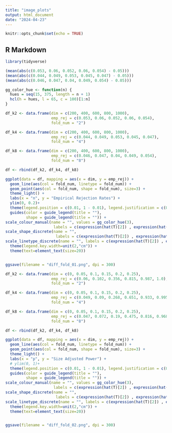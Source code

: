 ```yaml
---
title: "image_plots"
output: html_document
date: "2024-04-23"
---
```


```r
knitr::opts_chunk$set(echo = TRUE)
```

## R Markdown

```r
library(tidyverse)
```

```r
(mean(abs(c(0.053, 0.06, 0.052, 0.06, 0.054) - 0.05)))
(mean(abs(c(0.044, 0.049, 0.053, 0.045, 0.047) - 0.05)))
(mean(abs(c(0.046, 0.047, 0.04, 0.049, 0.054) - 0.05)))
```

```r
gg_color_hue <- function(n) {
  hues = seq(15, 375, length = n + 1)
  hcl(h = hues, l = 65, c = 100)[1:n]
}
```

```r
df_k2 <- data.frame(dim = c(200, 400, 600, 800, 1000),
                    emp_rej = c(0.053, 0.06, 0.052, 0.06, 0.054),
                    fold_num = "2")

df_k4 <- data.frame(dim = c(200, 400, 600, 800, 1000),
                    emp_rej = c(0.044, 0.049, 0.053, 0.045, 0.047),
                    fold_num = "4")

df_k8 <- data.frame(dim = c(200, 400, 600, 800, 1000),
                    emp_rej = c(0.046, 0.047, 0.04, 0.049, 0.054),
                    fold_num = "8")

df <- rbind(df_k2, df_k4, df_k8)

ggplot(data = df, mapping = aes(x = dim, y = emp_rej)) +
  geom_line(aes(col = fold_num, linetype = fold_num)) +
  geom_point(aes(col = fold_num, shape = fold_num), size=3) +
  theme_light() +
  labs(x = "n", y = "Empirical Rejection Rates") +
  ylim(0, 0.2)+ 
  theme(legend.position = c(0.01, 1 - 0.01), legend.justification = c(0.01, 1 - 0.01))+ 
  guides(color = guide_legend(title = ""),
         shape = guide_legend(title = "")) + 
scale_colour_manual(name = "", values = gg_color_hue(3), 
                     labels = c(expression(hat(T)[2]) , expression(hat(T)[4]), expression(hat(T)[8]))) +
scale_shape_discrete(name = "", 
                      labels = c(expression(hat(T)[2]) , expression(hat(T)[4]), expression(hat(T)[8])))+
scale_linetype_discrete(name = "", labels = c(expression(hat(T)[2]) , expression(hat(T)[4]), expression(hat(T)[8]))) +
  theme(legend.key.width=unit(2,"cm")) +
  theme(text=element_text(size=20))


ggsave(filename = "diff_fold_01.png", dpi = 300)
```

```r
df_k2 <- data.frame(dim = c(0, 0.05, 0.1, 0.15, 0.2, 0.25),
                    emp_rej = c(0.06, 0.102, 0.356, 0.815, 0.987, 1.0),
                    fold_num = "2")

df_k4 <- data.frame(dim = c(0, 0.05, 0.1, 0.15, 0.2, 0.25),
                    emp_rej = c(0.049, 0.09, 0.268, 0.651, 0.933, 0.995),
                    fold_num = "4")

df_k8 <- data.frame(dim = c(0, 0.05, 0.1, 0.15, 0.2, 0.25),
                    emp_rej = c(0.047, 0.072, 0.19, 0.475, 0.816, 0.968),
                    fold_num = "8")

df <- rbind(df_k2, df_k4, df_k8)

ggplot(data = df, mapping = aes(x = dim, y = emp_rej)) +
  geom_line(aes(col = fold_num, linetype = fold_num)) +
  geom_point(aes(col = fold_num, shape = fold_num), size=3) +
  theme_light() +
  labs(x = "p", y = "Size Adjusted Power") +
  # ylim(0, 1)+ 
  theme(legend.position = c(0.01, 1 - 0.01), legend.justification = c(0.01, 1 - 0.01))+ 
  guides(color = guide_legend(title = ""),
         shape = guide_legend(title = "")) + 
scale_colour_manual(name = "", values = gg_color_hue(3), 
                     labels = c(expression(hat(T)[2]) , expression(hat(T)[4]), expression(hat(T)[8]))) +
scale_shape_discrete(name = "", 
                      labels = c(expression(hat(T)[2]) , expression(hat(T)[4]), expression(hat(T)[8])))+
scale_linetype_discrete(name = "", labels = c(expression(hat(T)[2]) , expression(hat(T)[4]), expression(hat(T)[8]))) +
  theme(legend.key.width=unit(2,"cm")) + 
  theme(text=element_text(size=20))


ggsave(filename = "diff_fold_02.png", dpi = 300)
```


